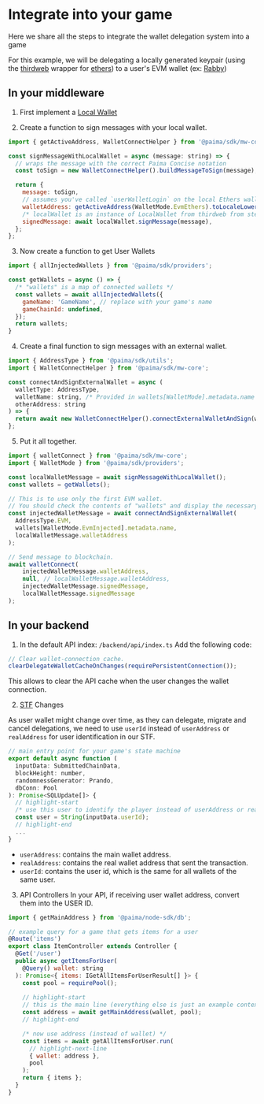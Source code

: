 # Integrate into your game

Here we share all the steps to integrate the wallet delegation system into a game

For this example, we will be delegating a locally generated keypair (using the [thirdweb](https://www.npmjs.com/package/@thirdweb-dev/wallets) wrapper for [ethers](https://www.npmjs.com/package/ethers)) to a user's EVM wallet (ex: [Rabby](https://rabby.io/))


## In your middleware

1. First implement a [Local Wallet](../../2-wallet-layer/1-introduction.mdx#thirdweb-support) 

2. Create a function to sign messages with your local wallet. 
```js
import { getActiveAddress, WalletConnectHelper } from '@paima/sdk/mw-core';

const signMessageWithLocalWallet = async (message: string) => {
  // wraps the message with the correct Paima Concise notation
  const toSign = new WalletConnectHelper().buildMessageToSign(message);

  return {
    message: toSign,
    // assumes you've called `userWalletLogin` on the local Ethers wallet from step (1)
    walletAddress: getActiveAddress(WalletMode.EvmEthers).toLocaleLowerCase(),
    /* localWallet is an instance of LocalWallet from thirdweb from step (1) */
    signedMessage: await localWallet.signMessage(message),
  };
};
```

3. Now create a function to get User Wallets
```js
import { allInjectedWallets } from '@paima/sdk/providers';

const getWallets = async () => {
  /* "wallets" is a map of connected wallets */
  const wallets = await allInjectedWallets({
    gameName: 'GameName', // replace with your game's name
    gameChainId: undefined,
  });
  return wallets;
}
```

4. Create a final function to sign messages with an external wallet.
```js
import { AddressType } from '@paima/sdk/utils';
import { WalletConnectHelper } from '@paima/sdk/mw-core';

const connectAndSignExternalWallet = async (
  walletType: AddressType,
  walletName: string, /* Provided in wallets[WalletMode].metadata.name */
  otherAddress: string  
) => {
  return await new WalletConnectHelper().connectExternalWalletAndSign(walletType, walletName, message);
};
```

5. Put it all together.
```js
import { walletConnect } from '@paima/sdk/mw-core';
import { WalletMode } from '@paima/sdk/providers';

const localWalletMessage = await signMessageWithLocalWallet();
const wallets = getWallets();

// This is to use only the first EVM wallet.
// You should check the contents of "wallets" and display the necessary options.
const injectedWalletMessage = await connectAndSignExternalWallet(
  AddressType.EVM,
  wallets[WalletMode.EvmInjected].metadata.name,
  localWalletMessage.walletAddress
);

// Send message to blockchain.
await walletConnect(
    injectedWalletMessage.walletAddress,
    null, // localWalletMessage.walletAddress,
    injectedWalletMessage.signedMessage,
    localWalletMessage.signedMessage
);
```


## In your backend


1. In the default API index: `/backend/api/index.ts`
Add the following code:
```js
// Clear wallet-connection cache.
clearDelegateWalletCacheOnChanges(requirePersistentConnection());
```
This allows to clear the API cache when the user changes the wallet connection.

2. [STF](../../../100-state-machine/100-define-machine/10-read-data.md#stf-function) Changes

As user wallet might change over time, as they can delegate, migrate and cancel delegations, we need to use `userId` instead of `userAddress` or `realAddress` for user identification in our STF.
```js
// main entry point for your game's state machine
export default async function (
  inputData: SubmittedChainData,
  blockHeight: number,
  randomnessGenerator: Prando,
  dbConn: Pool
): Promise<SQLUpdate[]> {
  // highlight-start
  /* use this user to identify the player instead of userAddress or realAddress */
  const user = String(inputData.userId);
  // highlight-end
  ...
}
```
* `userAddress`: contains the main wallet address.
* `realAddress`: contains the real wallet address that sent the transaction.
* `userId`: contains the user id, which is the same for all wallets of the same user.


3. API Controllers
In your API, if receiving user wallet address, convert them into the USER ID.
```js
import { getMainAddress } from '@paima/node-sdk/db';

// example query for a game that gets items for a user
@Route('items')
export class ItemController extends Controller {
  @Get('/user')
  public async getItemsForUser(
    @Query() wallet: string
  ): Promise<{ items: IGetAllItemsForUserResult[] }> {
    const pool = requirePool();
    
    // highlight-start
    // this is the main line (everything else is just an example context)
    const address = await getMainAddress(wallet, pool);
    // highlight-end

    /* now use address (instead of wallet) */
    const items = await getAllItemsForUser.run(
      // highlight-next-line
      { wallet: address },
      pool
    );
    return { items };
  }
}
```

